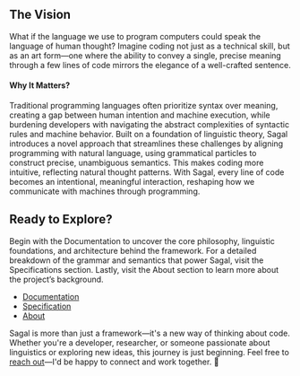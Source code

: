 
<View />


## The Vision
What if the language we use to program computers could speak the language of human thought?
Imagine coding not just as a technical skill, but as an art form—one where the ability to convey a single, precise meaning through a few lines of code mirrors the elegance of a well-crafted sentence.

#### Why It Matters?
Traditional programming languages often prioritize syntax over meaning, creating a gap between human intention and machine execution, while burdening developers with navigating the abstract complexities of syntactic rules and machine behavior.
Built on a foundation of linguistic theory, Sagal introduces a novel approach that streamlines these challenges by aligning programming with natural language, using grammatical particles to construct precise, unambiguous semantics.
This makes coding more intuitive, reflecting natural thought patterns. 
With Sagal, every line of code becomes an intentional, meaningful interaction, reshaping how we communicate with machines through programming.

## Ready to Explore?
Begin with the Documentation to uncover the core philosophy, linguistic foundations, and architecture behind the framework.
For a detailed breakdown of the grammar and semantics that power Sagal, visit the Specifications section. 
Lastly, visit the About section to learn more about the project’s background.

- [Documentation](/docs/introduction)
- [Specification](/specs)
- [About](/about)

Sagal is more than just a framework—it's a new way of thinking about code. 
Whether you're a developer, researcher, or someone passionate about linguistics or exploring new ideas, this journey is just beginning. 
Feel free to [reach out](https://linkedin.com/in/amoallim)—I'd be happy to connect and work together. 🤝

